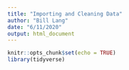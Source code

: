 ```yaml
---
title: "Importing and Cleaning Data"
author: "Bill Lang"
date: "6/11/2020"
output: html_document
---
```


```r
knitr::opts_chunk$set(echo = TRUE)
library(tidyverse)
```


